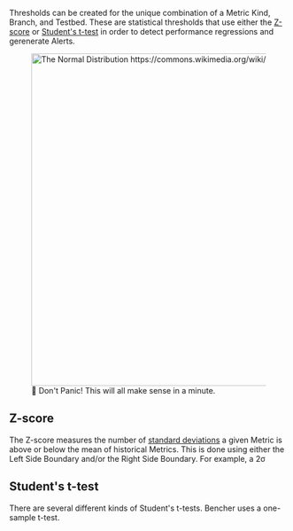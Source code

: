 Thresholds can be created for the unique combination of a Metric Kind, Branch, and Testbed.
These are statistical thresholds that use either the
[Z-score](https://en.wikipedia.org/wiki/Standard_score)
or [Student's t-test](https://en.wikipedia.org/wiki/Student%27s_t-test) in order to detect performance regressions and gerenerate Alerts.

<div class="content has-text-centered">
    <figure>
<img
    src="https://upload.wikimedia.org/wikipedia/commons/2/25/The_Normal_Distribution.svg"
    width="800"
    height="600"
    alt="The Normal Distribution https://commons.wikimedia.org/wiki/File:The_Normal_Distribution.svg"
/>
<figcaption>🐰 Don't Panic! This will all make sense in a minute.</figcaption>
</figure>
</div>

## Z-score

The Z-score measures the number of [standard deviations](https://en.wikipedia.org/wiki/Standard_deviation) a given Metric is above or below the mean of historical Metrics.
This is done using either the Left Side Boundary and/or the Right Side Boundary.
For example, a 2σ 

## Student's t-test

There are several different kinds of Student's t-tests.
Bencher uses a one-sample t-test.